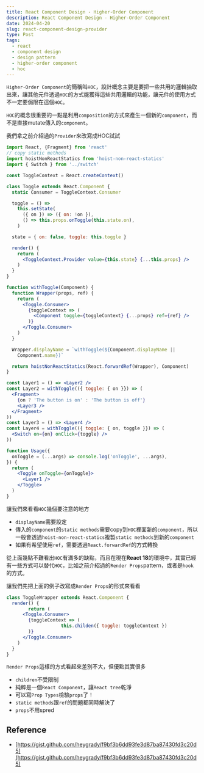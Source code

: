 ```yaml
---
title: React Component Design - Higher-Order Component
description: React Component Design - Higher-Order Component
date: 2024-04-20
slug: react-component-design-provider
type: Post
tags:
  - react
  - component design
  - design pattern
  - higher-order component
  - hoc
---
```



`Higher-Order Component`的簡稱叫`HOC`，設計概念主要是要把一些共用的邏輯抽取出來，讓其他元件透過`HOC`的方式能獲得這些共用邏輯的功能，讓元件的使用方式不一定要侷限在這個`HOC`。

`HOC`的概念很重要的一點是利用`composition`的方式來產生一個新的`component`，而不是直接mutate傳入的`component`。

我們拿之前介紹過的`Provider`來改寫成HOC試試

```jsx
import React, {Fragment} from 'react'
// copy static methods
import hoistNonReactStatics from 'hoist-non-react-statics'
import { Switch } from '../switch'

const ToggleContext = React.createContext()

class Toggle extends React.Component {
  static Consumer = ToggleContext.Consumer

  toggle = () =>
    this.setState(
      ({ on }) => ({ on: !on }),
      () => this.props.onToggle(this.state.on),
    )

  state = { on: false, toggle: this.toggle }

  render() {
    return (
      <ToggleContext.Provider value={this.state} {...this.props} />
    )
  }
}

function withToggle(Component) {
  function Wrapper(props, ref) {
    return (
      <Toggle.Consumer>
        {toggleContext => (
          <Component toggle={toggleContext} {...props} ref={ref} />
        )}
      </Toggle.Consumer>
    )
  }

  Wrapper.displayName = `withToggle(${Component.displayName ||
    Component.name})`

  return hoistNonReactStatics(React.forwardRef(Wrapper), Component)
}

const Layer1 = () => <Layer2 />
const Layer2 = withToggle(({ toggle: { on }}) => (
  <Fragment>
    {on ? 'The button is on' : 'The button is off'}
    <Layer3 />
  </Fragment>
))
const Layer3 = () => <Layer4 />
const Layer4 = withToggle(({ toggle: { on, toggle }}) => (
  <Switch on={on} onClick={toggle} />
))

function Usage({
  onToggle = (...args) => console.log('onToggle', ...args),
}) {
  return (
    <Toggle onToggle={onToggle}>
      <Layer1 />
    </Toggle>
  )
}
```

讓我們來看看`HOC`幾個要注意的地方

- `displayName`需要設定
- 傳入的`component`的`static methods`需要copy到`HOC`裡面新的`component`，所以一般會透過`hoist-non-react-statics`複製`static methods`到新的`component`
- 如果有希望使用`ref`，需要透過`React.forwardRef`的方式轉換

從上面幾點不難看出`HOC`有滿多的缺點，而且在現在**React 18**的環境中，其實已經有一些方式可以替代`HOC`，比如之前介紹過的`Render Props`pattern，或者是`hook`的方式。

讓我們先把上面的例子改寫成`Render Props`的形式來看看

```jsx
class ToggleWrapper extends React.Component {
  render() {
		return (
      <Toggle.Consumer>
        {toggleContext => (
					this.childen({ toggle: toggleContext })
        )}
      </Toggle.Consumer>
    )
  }
}
```

`Render Props`這樣的方式看起來差別不大，但優點其實很多

- `children`不受限制
- 純粹是一個`React Component`，讓`React tree`乾淨
- 可以寫`Prop Types`檢驗`props`了！
- `static methods`跟`ref`的問題都同時解決了
- `props`不用spred

## Reference

- [https://gist.github.com/heygrady/f9bf3b6dd93fe3d87ba87430fd3c20d5](https://gist.github.com/heygrady/f9bf3b6dd93fe3d87ba87430fd3c20d5)